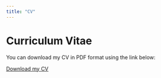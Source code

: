 ```yaml
---
title: "CV"
---
```


# Curriculum Vitae

You can download my CV in PDF format using the link below:

[Download my CV](cv/my_cv.pdf)